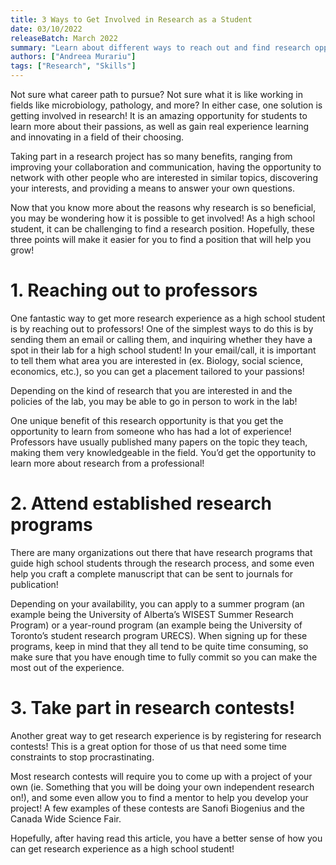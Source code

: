 ```yaml
---
title: 3 Ways to Get Involved in Research as a Student
date: 03/10/2022
releaseBatch: March 2022
summary: "Learn about different ways to reach out and find research opportunities as a student!"
authors: ["Andreea Murariu"]
tags: ["Research", "Skills"]
---
```


<p>
  Not sure what career path to pursue? Not sure what it is like working in fields
  like microbiology, pathology, and more? In either case, one solution is getting
  involved in research! It is an amazing opportunity for students to learn more about
  their passions, as well as gain real experience learning and innovating in a field
  of their choosing.
</p>
<p>
  Taking part in a research project has so many benefits, ranging from improving your
  collaboration and communication, having the opportunity to network with other
  people who are interested in similar topics, discovering your interests, and
  providing a means to answer your own questions.
</p>
<p>
  Now that you know more about the reasons why research is so beneficial, you may be
  wondering how it is possible to get involved! As a high school student, it can be
  challenging to find a research position. Hopefully, these three points will make it
  easier for you to find a position that will help you grow!
</p>
<h1> 1. Reaching out to professors </h1>
<p>
  One fantastic way to get more research experience as a high school student is by
  reaching out to professors! One of the simplest ways to do this is by sending them
  an email or calling them, and inquiring whether they have a spot in their lab for a
  high school student! In your email/call, it is important to tell them what area you
  are interested in (ex. Biology, social science, economics, etc.), so you can get a
  placement tailored to your passions!
</p>
<p>
  Depending on the kind of research that you are interested in and the policies of
  the lab, you may be able to go in person to work in the lab!
</p>
<p>
  One unique benefit of this research opportunity is that you get the opportunity to
  learn from someone who has had a lot of experience! Professors have usually
  published many papers on the topic they teach, making them very knowledgeable in
  the field. You’d get the opportunity to learn more about research from a
  professional!
</p>
<h1> 2. Attend established research programs </h1>
<p>
  There are many organizations out there that have research programs that guide high
  school students through the research process, and some even help you craft a
  complete manuscript that can be sent to journals for publication!
</p>
<p>
  Depending on your availability, you can apply to a summer program (an example being
  the University of Alberta’s WISEST Summer Research Program) or a year-round program
  (an example being the University of Toronto’s student research program URECS). When
  signing up for these programs, keep in mind that they all tend to be quite time
  consuming, so make sure that you have enough time to fully commit so you can make
  the most out of the experience.
</p>
<h1> 3. Take part in research contests! </h1>
<p>
  Another great way to get research experience is by registering for research
  contests! This is a great option for those of us that need some time constraints to
  stop procrastinating.
</p>
<p>
  Most research contests will require you to come up with a project of your own (ie.
  Something that you will be doing your own independent research on!), and some even
  allow you to find a mentor to help you develop your project! A few examples of
  these contests are Sanofi Biogenius and the Canada Wide Science Fair.
</p>
<p>
  Hopefully, after having read this article, you have a better sense of how you can
  get research experience as a high school student!
</p>
